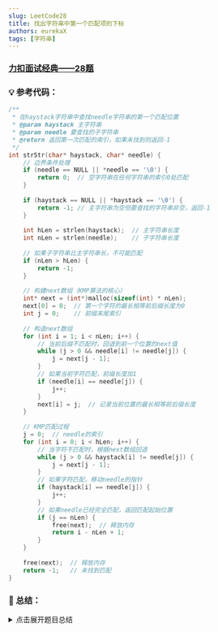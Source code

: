 ```yaml
---
slug: LeetCode28
title: 找出字符串中第一个匹配项的下标
authors: eurekaX
tags: [字符串]
---
```



### <B2>[力扣面试经典——28题](https://leetcode.cn/problems/find-the-index-of-the-first-occurrence-in-a-string/description/?envType=study-plan-v2&envId=top-interview-150 "力扣")</B2>

<!-- truncate -->


### 💡 参考代码：

```c
/**
 * 在haystack字符串中查找needle字符串的第一个匹配位置
 * @param haystack 主字符串
 * @param needle 要查找的子字符串
 * @return 返回第一次匹配的索引，如果未找到则返回-1
 */
int strStr(char* haystack, char* needle) {
    // 边界条件处理
    if (needle == NULL || *needle == '\0') {
        return 0;  // 空字符串在任何字符串的索引0处匹配
    }
    
    if (haystack == NULL || *haystack == '\0') {
        return -1; // 主字符串为空但要查找的字符串非空，返回-1
    }
    
    int hLen = strlen(haystack);  // 主字符串长度
    int nLen = strlen(needle);    // 子字符串长度
    
    // 如果子字符串比主字符串长，不可能匹配
    if (nLen > hLen) {
        return -1;
    }
    
    // 构建next数组（KMP算法的核心）
    int* next = (int*)malloc(sizeof(int) * nLen);
    next[0] = 0;  // 第一个字符的最长相等前后缀长度为0
    int j = 0;    // 前缀末尾索引
    
    // 构造next数组
    for (int i = 1; i < nLen; i++) {
        // 当前后缀不匹配时，回退到前一个位置的next值
        while (j > 0 && needle[i] != needle[j]) {
            j = next[j - 1];
        }
        // 如果当前字符匹配，前缀长度加1
        if (needle[i] == needle[j]) {
            j++;
        }
        next[i] = j;  // 记录当前位置的最长相等前后缀长度
    }
    
    // KMP匹配过程
    j = 0;  // needle的索引
    for (int i = 0; i < hLen; i++) {
        // 当字符不匹配时，根据next数组回退
        while (j > 0 && haystack[i] != needle[j]) {
            j = next[j - 1];
        }
        // 如果字符匹配，移动needle的指针
        if (haystack[i] == needle[j]) {
            j++;
        }
        // 如果needle已经完全匹配，返回匹配起始位置
        if (j == nLen) {
            free(next);  // 释放内存
            return i - nLen + 1;
        }
    }
    
    free(next);  // 释放内存
    return -1;   // 未找到匹配
}
```

### 📖 总结：

<details>
<summary>点击展开题目总结</summary>
# 🤔 找出字符串中第一个匹配项的下标

---

## 1️⃣ 题目核心信息

🎯 **功能描述**：在主字符串(haystack)中查找子字符串(needle)第一次出现的位置，若不存在则返回-1

📥 **输入输出**：
- **输入**：
  - `haystack`：主字符串，被搜索的字符串
  - `needle`：模式字符串，需要查找的子字符串
- **输出**：返回`needle`在`haystack`中第一次出现的索引位置，如果不存在则返回-1

---

## 2️⃣ 实现原理

💡 **核心思路**：使用KMP(Knuth-Morris-Pratt)字符串匹配算法，通过预处理模式串构建next数组来避免不必要的字符比较

📋 **实现步骤**：
1. 处理边界情况：空字符串、主串为空等情况
2. 构建next数组：记录模式串中每个位置的最长相等前后缀长度
3. 使用KMP算法进行匹配：利用next数组避免主串指针回溯
4. 返回匹配结果：找到匹配则返回起始位置，否则返回-1

---

## 3️⃣ 关键点解析

### 🎯 代码技巧
- **KMP算法应用**：通过构建next数组实现高效的字符串匹配
- **双指针技术**：使用两个指针分别遍历主串和模式串
- **状态回退优化**：利用next数组实现匹配失败时的智能回退，避免重复比较

## 4️⃣ 使用场景

### ✅ 适用情况：
- 在大文本中查找特定子串的位置
- 需要高效字符串匹配的场景
- 文本编辑器的查找功能实现

### ⚠️ 前提条件：
- 输入参数为有效的C风格字符串
- 字符串以'\0'结尾

## 5️⃣ 复杂度分析

- ⏱️ 时间复杂度：O(n + m)，其中n是主串长度，m是模式串长度，避免了暴力算法的O(n*m)复杂度

- 💾 空间复杂度：O(m)，主要用于存储next数组

## 6️⃣ 注意事项

### 🚩 边界情况：
- needle为空字符串时应返回0
- haystack为空字符串但needle非空时应返回-1
- needle长度大于haystack时直接返回-1

### 💥 易错点：
- next数组的构建逻辑容易出错，特别是回退条件的判断
- 匹配成功后的返回索引计算容易错误，应返回i - nLen + 1
- 内存管理需要注意，使用完next数组后需要释放内存

## 7️⃣ 注意事项

### KMP算法原理简述

`KMP算法`是一种改进的字符串匹配算法，它的核心思想是当字符匹配失败时，利用已经匹配的部分信息，尽可能地跳过一些不必要的比较。

### 第一步：边界条件处理
```
if (needle == NULL || *needle == '\0') {
    return 0;  // 空字符串在任何字符串的索引0处匹配
}

if (haystack == NULL || *haystack == '\0') {
    return -1; // 主字符串为空但要查找的字符串非空，返回-1
}
```
这部分处理特殊情况：

- 如果要查找的字符串为空，则在任何字符串的第0个位置都能找到它
- 如果主字符串为空但要查找的字符串不为空，则肯定找不到

### 第二步：获取字符串长度并比较
```
int hLen = strlen(haystack);  // 主字符串长度
int nLen = strlen(needle);    // 子字符串长度

if (nLen > hLen) {
    return -1;
}
```
如果要查找的字符串比主字符串还长，那肯定找不到。

### 第三步：构建next数组（KMP算法的核心）
```
int* next = (int*)malloc(sizeof(int) * nLen);
next[0] = 0;  // 第一个字符的最长相等前后缀长度为0
int j = 0;    // 前缀末尾索引

// 构造next数组
for (int i = 1; i < nLen; i++) {
    // 当前后缀不匹配时，回退到前一个位置的next值
    while (j > 0 && needle[i] != needle[j]) {
        j = next[j - 1];
    }
    // 如果当前字符匹配，前缀长度加1
    if (needle[i] == needle[j]) {
        j++;
    }
    next[i] = j;  // 记录当前位置的最长相等前后缀长度
}
```
我们通过一个具体例子来理解next数组的构建过程。假设`needle = "ababa"`：

| i | needle[i] | j | next[i] | 说明 |
|---|-----------|---|---------|------|
| 0 | a | 0 | 0 | 初始值 |
| 1 | b | 0 | 0 | 'a' != 'b'，j保持0 |
| 2 | a | 1 | 1 | 'b' != 'a'，j回退到next[0]=0，然后'a' == 'a'，j=1 |
| 3 | b | 2 | 2 | 'a' != 'b'，j回退到next[1]=0，然后'b' == 'b'，j=1，再'a' == 'a'，j=2 |
| 4 | a | 3 | 3 | 同上逻辑，j=3 |

所以`next = [0, 0, 1, 2, 3]`

### 第四步：KMP匹配过程
```
j = 0;  // needle的索引
for (int i = 0; i < hLen; i++) {
    // 当字符不匹配时，根据next数组回退
    while (j > 0 && haystack[i] != needle[j]) {
        j = next[j - 1];
    }
    // 如果字符匹配，移动needle的指针
    if (haystack[i] == needle[j]) {
        j++;
    }
    // 如果needle已经完全匹配，返回匹配起始位置
    if (j == nLen) {
        free(next);
        return i - nLen + 1;
    }
}
```
示例1：`haystack = "sadbutsad", needle = "sad"`

首先构建的next数组为[0, 0, 0]（因为"sad"中没有重复的前后缀）

| i | haystack[i] | j | needle[j] | 匹配情况 | 说明 |
|---|-------------|---|-----------|----------|------|
| 0 | s | 0 | s | 匹配 | j++ → 1 |
| 1 | a | 1 | a | 匹配 | j++ → 2 |
| 2 | d | 2 | d | 匹配 | j++ → 3 |
| - | - | 3 | - | - | j==nLen，匹配成功，返回 2-3+1=0 |

所以返回索引0。

示例2：`haystack = "leetcode", needle = "leeto"`

构建的next数组为[0, 0, 0, 0, 0]（因为"leeto"中没有重复前后缀）

| i | haystack[i] | j | needle[j] | 匹配情况 | 说明 |
|---|-------------|---|-----------|----------|------|
| 0 | l | 0 | l | 匹配 | j++ → 1 |
| 1 | e | 1 | e | 匹配 | j++ → 2 |
| 2 | e | 2 | e | 匹配 | j++ → 3 |
| 3 | t | 3 | t | 匹配 | j++ → 4 |
| 4 | c | 4 | o | 不匹配 | j回退到next[3]=0，仍不匹配，j保持0 |
| 5 | o | 0 | l | 不匹配 | j保持0 |
| 6 | d | 0 | l | 不匹配 | j保持0 |
| 7 | e | 0 | l | 不匹配 | j保持0 |

整个过程j从未达到nLen=5，所以返回-1。

### KMP算法的优势

相比暴力匹配算法，KMP算法的优势在于：

1.时间复杂度从O(n*m)降低到O(n+m)

2.当发生不匹配时，主串的指针不会回溯，避免了重复比较

3.利用已匹配的信息，通过next数组决定模式串应该移动多少位

这就是KMP算法解决字符串匹配问题的完整过程。

这个 `KMP算法` 我至今不理解！（20250816）

</details>

